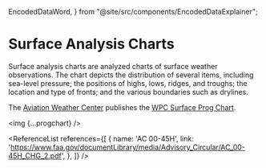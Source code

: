   EncodedDataWord,
} from "@site/src/components/EncodedDataExplainer";

# Surface Analysis Charts

Surface analysis charts are analyzed charts of surface weather observations. The
chart depicts the distribution of several items, including sea-level pressure;
the positions of highs, lows, ridges, and troughs; the location and type of
fronts; and the various boundaries such as drylines.

The [Aviation Weather Center](https://aviationweather.gov/) publishes the
[WPC Surface Prog Chart](https://aviationweather.gov/progchart/sfc).

<img {...progchart} />

<ReferenceList references={[
  {
    name: 'AC 00-45H',
    link: 'https://www.faa.gov/documentLibrary/media/Advisory_Circular/AC_00-45H_CHG_2.pdf',
  },
]} />
